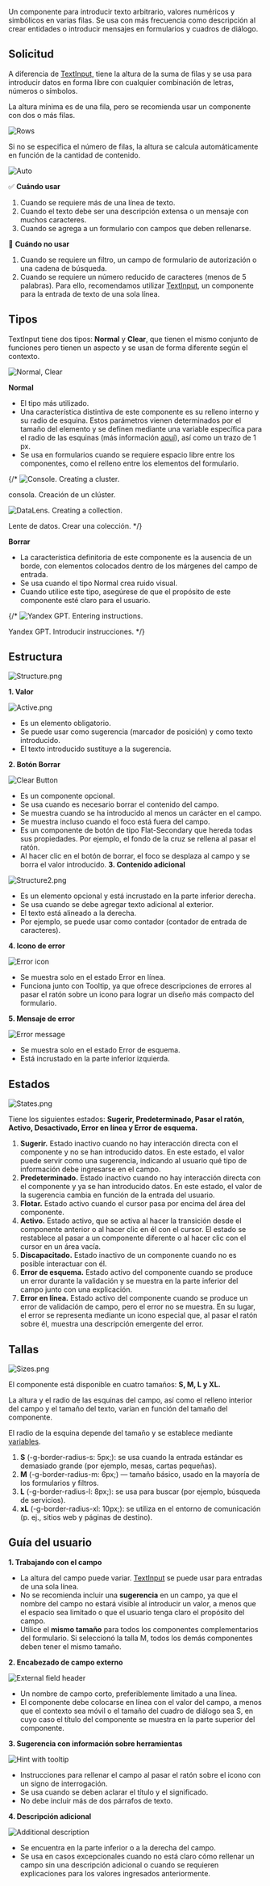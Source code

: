 Un componente para introducir texto arbitrario, valores numéricos y simbólicos en varias filas. Se usa con más frecuencia como descripción al crear entidades o introducir mensajes en formularios y cuadros de diálogo.

## **Solicitud**

A diferencia de [TextInput,](/design/guides/text-input) tiene la altura de la suma de filas y se usa para introducir datos en forma libre con cualquier combinación de letras, números o símbolos.

La altura mínima es de una fila, pero se recomienda usar un componente con dos o más filas.

![Rows](/static/images/design/TextArea/Rows.png)

Si no se especifica el número de filas, la altura se calcula automáticamente en función de la cantidad de contenido.

![Auto](/static/images/design/TextArea/Auto.png)

✅ **Cuándo usar**

1. Cuando se requiere más de una línea de texto.
2. Cuando el texto debe ser una descripción extensa o un mensaje con muchos caracteres.
3. Cuando se agrega a un formulario con campos que deben rellenarse.

🚫 **Cuándo no usar**

1. Cuando se requiere un filtro, un campo de formulario de autorización o una cadena de búsqueda.
2. Cuando se requiere un número reducido de caracteres (menos de 5 palabras). Para ello, recomendamos utilizar [TextInput](/design/guides/text-input), un componente para la entrada de texto de una sola línea.

## Tipos

TextInput tiene dos tipos: **Normal** y **Clear**, que tienen el mismo conjunto de funciones pero tienen un aspecto y se usan de forma diferente según el contexto.

![Normal, Clear](/static/images/design/TextArea/Normal_Clear.png)

**Normal**

- El tipo más utilizado.
- Una característica distintiva de este componente es su relleno interno y su radio de esquina. Estos parámetros vienen determinados por el tamaño del elemento y se definen mediante una variable específica para el radio de las esquinas (más información [aquí](/design/branding/corner-radius)), así como un trazo de 1 px.
- Se usa en formularios cuando se requiere espacio libre entre los componentes, como el relleno entre los elementos del formulario.

{/* ![Console. Creating a cluster.](/static/images/design/TextArea/Console.png)

consola. Creación de un clúster.

![DataLens. Creating a collection.](/static/images/design/TextArea/Datal.png)

Lente de datos. Crear una colección. */}

**Borrar**

- La característica definitoria de este componente es la ausencia de un borde, con elementos colocados dentro de los márgenes del campo de entrada.
- Se usa cuando el tipo Normal crea ruido visual.
- Cuando utilice este tipo, asegúrese de que el propósito de este componente esté claro para el usuario.

{/* ![Yandex GPT. Entering instructions.](/static/images/design/TextArea/Chat_GPT.png)

Yandex GPT. Introducir instrucciones. */}

## Estructura

![Structure.png](/static/images/design/TextArea/Structure.png)

**1. Valor**

![Active.png](/static/images/design/TextArea/Active.png)

- Es un elemento obligatorio.
- Se puede usar como sugerencia (marcador de posición) y como texto introducido.
- El texto introducido sustituye a la sugerencia.

**2. Botón Borrar**

![Clear Button](/static/images/design/TextArea/ClearButton.png)

- Es un componente opcional.
- Se usa cuando es necesario borrar el contenido del campo.
- Se muestra cuando se ha introducido al menos un carácter en el campo.
- Se muestra incluso cuando el foco está fuera del campo.
- Es un componente de botón de tipo Flat-Secondary que hereda todas sus propiedades. Por ejemplo, el fondo de la cruz se rellena al pasar el ratón.
- Al hacer clic en el botón de borrar, el foco se desplaza al campo y se borra el valor introducido.
**3. Contenido adicional**

![Structure2.png](/static/images/design/TextArea/Structure2.png)

- Es un elemento opcional y está incrustado en la parte inferior derecha.
- Se usa cuando se debe agregar texto adicional al exterior.
- El texto está alineado a la derecha.
- Por ejemplo, se puede usar como contador (contador de entrada de caracteres).


**4. Icono de error**

![Error icon](/static/images/design/TextArea/8.png)

- Se muestra solo en el estado Error en línea.
- Funciona junto con Tooltip, ya que ofrece descripciones de errores al pasar el ratón sobre un icono para lograr un diseño más compacto del formulario.

**5. Mensaje de error**

![Error message](/static/images/design/TextArea/9.png)

- Se muestra solo en el estado Error de esquema.
- Está incrustado en la parte inferior izquierda.

## Estados

![States.png](/static/images/design/TextArea/States.png)

Tiene los siguientes estados: **Sugerir, Predeterminado, Pasar el ratón, Activo, Desactivado, Error en línea y Error de esquema.**

1. **Sugerir.** Estado inactivo cuando no hay interacción directa con el componente y no se han introducido datos. En este estado, el valor puede servir como una sugerencia, indicando al usuario qué tipo de información debe ingresarse en el campo.
2. **Predeterminado.** Estado inactivo cuando no hay interacción directa con el componente y ya se han introducido datos. En este estado, el valor de la sugerencia cambia en función de la entrada del usuario.
3. **Flotar.** Estado activo cuando el cursor pasa por encima del área del componente.
4. **Activo.** Estado activo, que se activa al hacer la transición desde el componente anterior o al hacer clic en él con el cursor. El estado se restablece al pasar a un componente diferente o al hacer clic con el cursor en un área vacía.
5. **Discapacitado.** Estado inactivo de un componente cuando no es posible interactuar con él.
6. **Error de esquema.** Estado activo del componente cuando se produce un error durante la validación y se muestra en la parte inferior del campo junto con una explicación.
7. **Error en línea.** Estado activo del componente cuando se produce un error de validación de campo, pero el error no se muestra. En su lugar, el error se representa mediante un icono especial que, al pasar el ratón sobre él, muestra una descripción emergente del error.

## Tallas

![Sizes.png](/static/images/design/TextArea/Sizes.png)

El componente está disponible en cuatro tamaños: **S, M, L y XL.**

La altura y el radio de las esquinas del campo, así como el relleno interior del campo y el tamaño del texto, varían en función del tamaño del componente.

El radio de la esquina depende del tamaño y se establece mediante [variables](/design/branding/corner-radius).

1. **S** (-g-border-radius-s: 5px;): se usa cuando la entrada estándar es demasiado grande (por ejemplo, mesas, cartas pequeñas).
2. **M** (-g-border-radius-m: 6px;) — tamaño básico, usado en la mayoría de los formularios y filtros.
3. **L** (-g-border-radius-l: 8px;): se usa para buscar (por ejemplo, búsqueda de servicios).
4. **хL** (-g-border-radius-xl: 10px;): se utiliza en el entorno de comunicación (p. ej., sitios web y páginas de destino).

## Guía del usuario

**1. Trabajando con el campo**

- La altura del campo puede variar. [TextInput](/design/guides/text-input) se puede usar para entradas de una sola línea.
- No se recomienda incluir una **sugerencia** en un campo, ya que el nombre del campo no estará visible al introducir un valor, a menos que el espacio sea limitado o que el usuario tenga claro el propósito del campo.
- Utilice el **mismo tamaño** para todos los componentes complementarios del formulario. Si seleccionó la talla M, todos los demás componentes deben tener el mismo tamaño.

**2. Encabezado de campo externo**

![External field header](/static/images/design/TextArea/12.png)

- Un nombre de campo corto, preferiblemente limitado a una línea.
- El componente debe colocarse en línea con el valor del campo, a menos que el contexto sea móvil o el tamaño del cuadro de diálogo sea S, en cuyo caso el título del componente se muestra en la parte superior del componente.

**3. Sugerencia con información sobre herramientas**

![Hint with tooltip](/static/images/design/TextArea/13.png)

- Instrucciones para rellenar el campo al pasar el ratón sobre el icono con un signo de interrogación.
- Se usa cuando se deben aclarar el título y el significado.
- No debe incluir más de dos párrafos de texto.

**4. Descripción adicional**

![Additional description](/static/images/design/TextArea/14.png)

- Se encuentra en la parte inferior o a la derecha del campo.
- Se usa en casos excepcionales cuando no está claro cómo rellenar un campo sin una descripción adicional o cuando se requieren explicaciones para los valores ingresados anteriormente.